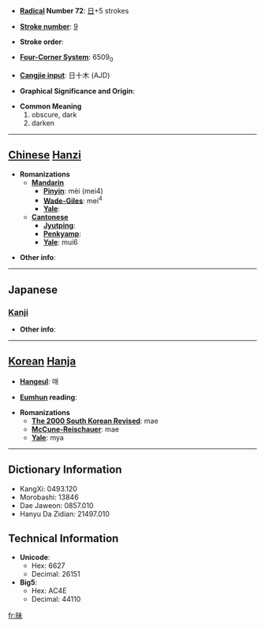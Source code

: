 * '''[[Wiktionary:Chinese radical index| Radical]] Number 72''': [[Wiktionary:Chinese radical index 日|日]]+5 strokes

* '''[[Wiktionary:Chinese total strokes index|Stroke number]]''': [[Wiktionary:Chinese total strokes index 9|9]]

* '''Stroke order''': 

* '''[[Wiktionary:Chinese four corner index|Four-Corner System]]''': 6509<sub>0</sub>

* '''[[Wiktionary:Chinese Cangjie index|Cangjie input]]''': 日十木 (AJD)

* '''Graphical Significance and Origin''': 

* '''Common Meaning'''
*#obscure, dark
*# darken


----

== [[Chinese]] [[Hanzi]] ==

* '''Romanizations'''
** '''[[Mandarin]]'''
*** '''[[Pinyin]]''': mèi (mei4)
*** '''[[Wade-Giles]]''': mei<sup>4</sup>
*** '''[[Yale]]''': 
** '''[[Cantonese]]'''
*** '''[[Jyutping]]''':
*** '''[[Penkyamp]]''': 
*** '''[[Yale]]''': mui6

* '''Other info''': 

----

==Japanese==
===[[Kanji]]===
{{kanji|on readings=[[まい]] (mai)|kun readings=[[くらい]] (kurai)}}

* '''Other info''':  

----

== [[Korean]] [[Hanja]] ==

* '''[[Hangeul]]''': 매

* '''[[Eumhun]] reading''': 

* '''Romanizations'''
** '''[[The 2000 South Korean Revised Romanization|The 2000 South Korean Revised]]''': mae
** '''[[McCune-Reischauer]]''': mae
** '''[[Yale]]''': mya

----

== Dictionary Information ==

* KangXi: 0493.120
* Morobashi: 13846
* Dae Jaweon: 0857.010
* Hanyu Da Zidian: 21497.010

== Technical Information ==

* '''Unicode''':
** Hex: 6627
** Decimal: 26151
* '''Big5''':
** Hex: AC4E
** Decimal: 44110

[[fr:昧]]